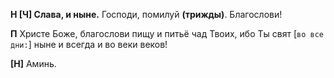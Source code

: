 **Н [Ч] Слава, и ныне.** Господи, помилуй **(трижды)**. Благослови!

**П** Христе Боже, благослови пищу и питьё чад Твоих, ибо Ты свят <R>[</R>`во все дни:`<R>]</R> ныне и всегда и во веки веков!

**[Н]** Аминь.
